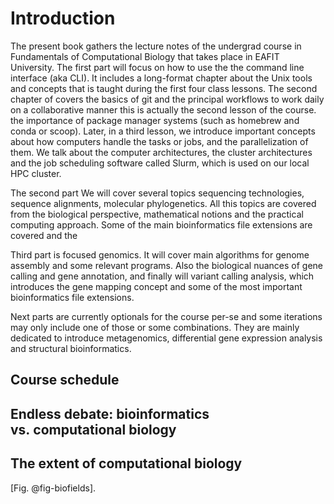 # Introduction {.unnumbered}

The present book gathers the lecture notes of the undergrad course in Fundamentals of Computational Biology that takes place in EAFIT University. The first part will focus on how to use the the command line interface (aka CLI). It includes a long-format chapter about the Unix tools and concepts that is taught during the first four class lessons. The second chapter of covers the basics of git and the principal workflows to work daily on a collaborative manner this is actually the second lesson of the course. the importance of package manager systems (such as homebrew and conda or scoop). Later, in a third lesson, we introduce important concepts about how computers handle the tasks or jobs, and the parallelization of them. We talk about the computer architectures, the cluster architectures and the job scheduling software called Slurm, which is used on our local HPC cluster.


The second part We will cover several topics sequencing technologies, sequence alignments, molecular phylogenetics. All this topics are covered from the biological perspective, mathematical notions and the practical computing approach. Some of the main bioinformatics file extensions are covered and the 

Third part is focused genomics. It will cover main algorithms for genome assembly and some relevant programs. Also the biological nuances of gene calling and gene annotation, and finally will variant calling analysis, which introduces the gene mapping concept and some of the most important bioinformatics file extensions.

Next parts are currently optionals for the course per-se and some iterations may only include one of those or some combinations. They are mainly dedicated to introduce metagenomics, differential gene expression analysis and structural bioinformatics.

<!-- Include a section, maybe an appendix about how to handle errors
Include s section about the windows subsystem for linux (WSL) and the ease of use for windows users -->

## Course schedule

## Endless debate: bioinformatics vs. computational biology

## The extent of computational biology

[Fig. @fig-biofields]. 
